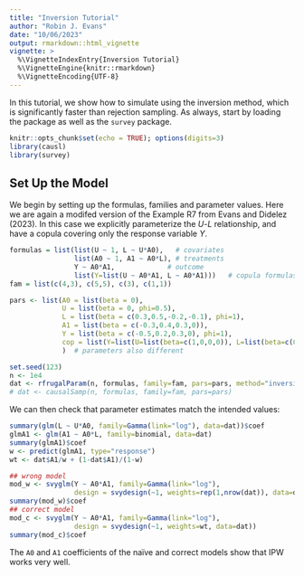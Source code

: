 ```yaml
---
title: "Inversion Tutorial"
author: "Robin J. Evans"
date: "10/06/2023"
output: rmarkdown::html_vignette
vignette: >
  %\VignetteIndexEntry{Inversion Tutorial}
  %\VignetteEngine{knitr::rmarkdown}
  %\VignetteEncoding{UTF-8}
---
```


In this tutorial, we show how to simulate using the inversion method, which is
significantly faster than rejection sampling.  As always, start by loading the 
package as well as the `survey` package.
```r
knitr::opts_chunk$set(echo = TRUE); options(digits=3)
library(causl)
library(survey)
```


## Set Up the Model

We begin by setting up the formulas, families and parameter values.  Here we are 
again a modifed version of the Example R7 from Evans and Didelez (2023).  In this
case we explicitly parameterize the $U$-$L$ relationship, and have a copula 
covering only the response variable $Y$.  

```r
formulas = list(list(U ~ 1, L ~ U*A0),   # covariates
                list(A0 ~ 1, A1 ~ A0*L), # treatments
                Y ~ A0*A1,             # outcome
                list(Y=list(U ~ A0*A1, L ~ A0*A1)))   # copula formulas defined differently
fam = list(c(4,3), c(5,5), c(3), c(1,1))

pars <- list(A0 = list(beta = 0),
             U = list(beta = 0, phi=0.5),
             L = list(beta = c(0.3,0.5,-0.2,-0.1), phi=1),
             A1 = list(beta = c(-0.3,0.4,0.3,0)),
             Y = list(beta = c(-0.5,0.2,0.3,0), phi=1),
             cop = list(Y=list(U=list(beta=c(1,0,0,0)), L=list(beta=c(0.5,0,0,0)))) 
             )  # parameters also different
```

```r
set.seed(123)
n <- 1e4
dat <- rfrugalParam(n, formulas, family=fam, pars=pars, method="inversion")
# dat <- causalSamp(n, formulas, family=fam, pars=pars)
```
We can then check that parameter estimates match the intended values:
```r
summary(glm(L ~ U*A0, family=Gamma(link="log"), data=dat))$coef
glmA1 <- glm(A1 ~ A0*L, family=binomial, data=dat)
summary(glmA1)$coef
w <- predict(glmA1, type="response")
wt <- dat$A1/w + (1-dat$A1)/(1-w)

## wrong model
mod_w <- svyglm(Y ~ A0*A1, family=Gamma(link="log"), 
                design = svydesign(~1, weights=rep(1,nrow(dat)), data=dat))
summary(mod_w)$coef
## correct model
mod_c <- svyglm(Y ~ A0*A1, family=Gamma(link="log"), 
                design = svydesign(~1, weights=wt, data=dat))
summary(mod_c)$coef
```
The `A0` and `A1` coefficients of the naïve and correct models show that
IPW works very well.  

